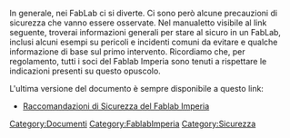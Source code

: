 In generale, nei FabLab ci si diverte. 
Ci sono però alcune precauzioni di sicurezza che vanno essere osservate. Nel manualetto visibile al link seguente, troverai informazioni generali per stare al sicuro in un FabLab, inclusi alcuni esempi su pericoli e incidenti comuni da evitare e qualche informazione di base sul primo intervento.
Ricordiamo che, per regolamento, tutti i soci del Fablab Imperia sono tenuti a rispettare le indicazioni presenti su questo opuscolo.

L'ultima versione del documento è sempre disponibile a questo link:
*[https://docs.google.com/document/d/1jbNsuv6IFJ8VhlPZ7rpPLWY7U2flLciiY3IiraGCsE8/edit?usp=sharing Raccomandazioni di Sicurezza del Fablab Imperia]

[[Category:Documenti]]
[[Category:FablabImperia]]
[[Category:Sicurezza]]
